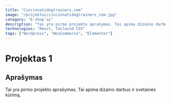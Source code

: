 ```yaml
---
title: "Cincinnatidogtrainers.com"
image: "/projektai/cincinnatidogtrainers_com.jpg"
category: "E-shop'ai"
description: "Tai yra pirmo projekto aprašymas. Tai apima dizaino darbus ir svetainės kūrimą."
technologies: "React, Tailwind CSS"
tags: ["Wordpress", "WooCommerce", "Elementor"]
---
```


# Projektas 1

## Aprašymas
Tai yra pirmo projekto aprašymas. Tai apima dizaino darbus ir svetainės kūrimą.